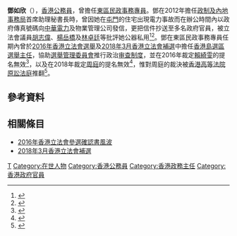 '''鄧如欣'''（{{lang-en|Anne Teng Yu-yan}}），[[香港|香港]][[香港公務員|公務員]]，曾擔任[[東區_(香港)|東區]][[民政事務專員|民政事務專員]]。鄧在2012年擔任[[政制及內地事務局|政制及內地事務局]]首席助理秘書長時，曾因她在[[屯門|屯門]]的住宅出現電力事故而在辦公時間內以政府傳真號碼向[[中華電力|中華電力]]及物業管理公司發信，更把信件抄送至多名政府官員，被立法會議員[[胡志偉|胡志偉]]、[[楊岳橋|楊岳橋]]及[[林卓廷|林卓廷]]等批評她公器私用<ref>{{Cite web|url=https://www.hk01.com/%E7%A4%BE%E6%9C%83%E6%96%B0%E8%81%9E/156350/|title=「DQ主任」鄧如欣疑以政府傳真投訴居所停電　議員：公器私用|date=2018-02-02|work=香港01|accessdate=2020-12-02|archive-date=2020-12-02|archive-url=https://web.archive.org/web/20201202064201/https://www.hk01.com/%E7%A4%BE%E6%9C%83%E6%96%B0%E8%81%9E/156350/dq%E4%B8%BB%E4%BB%BB-%E9%84%A7%E5%A6%82%E6%AC%A3%E7%96%91%E4%BB%A5%E6%94%BF%E5%BA%9C%E5%82%B3%E7%9C%9F%E6%8A%95%E8%A8%B4%E5%B1%85%E6%89%80%E5%81%9C%E9%9B%BB-%E8%AD%B0%E5%93%A1-%E5%85%AC%E5%99%A8%E7%A7%81%E7%94%A8|dead-url=no}}</ref><ref>{{Cite web|url=https://hk.appledaily.com/local/20180202/J2MPZKYTTMKJHWNENDX4Y2YW2I/|title=【蘋果踢爆】官威壓中電 DQ主任「撻朵」迫跟進屋企停電|date=2018-02-02|work=蘋果日報 (香港)|accessdate=2020-12-02|archive-date=2020-08-11|archive-url=https://web.archive.org/web/20200811095826/https://hk.appledaily.com/local/20180202/J2MPZKYTTMKJHWNENDX4Y2YW2I/|dead-url=no}}</ref>。鄧在東區民政事務專員任期內曾於[[2016年香港立法會選舉|2016年香港立法會選舉]]及[[2018年3月香港立法會補選|2018年3月香港立法會補選]]中擔任[[香港島選區|香港島選區]][[選舉主任|選舉主任]]，協助[[選舉管理委員會_(香港)|選舉管理委員會]]推行政治[[审查制度|审查制度]]，並在2016年裁定[[賴綺雯|賴綺雯]]的提名無效<ref>{{Cite web|url=https://hk.appledaily.com/local/20161108/CSKDXUKLOAUHUCBLZPQFYOZ6ME/|title=提名被指無效 香港歸英運動召集人提選舉呈請|date=2016-11-08|work=蘋果日報 (香港)|accessdate=2020-11-14|archive-date=2020-11-14|archive-url=https://web.archive.org/web/20201114090938/https://hk.appledaily.com/local/20161108/CSKDXUKLOAUHUCBLZPQFYOZ6ME/|dead-url=no}}</ref>，以及在2018年裁定[[周庭|周庭]]的提名無效<ref>{{Cite web|url=https://www.thestandnews.com/politics/dq%E5%91%A8%E5%BA%AD%E9%81%B8%E8%88%89%E4%B8%BB%E4%BB%BB-%E9%84%A7%E5%A6%82%E6%AC%A3%E9%9B%A2%E4%BB%BB%E6%9D%B1%E5%8D%80%E6%B0%91%E6%94%BF%E5%B0%88%E5%93%A1/|title=DQ周庭選舉主任　鄧如欣離任東區民政專員|date=2018-06-12|work=立場新聞|accessdate=2020-11-14|archive-date=2019-08-18|archive-url=https://web.archive.org/web/20190818060505/https://thestandnews.com/politics/dq%E5%91%A8%E5%BA%AD%E9%81%B8%E8%88%89%E4%B8%BB%E4%BB%BB-%E9%84%A7%E5%A6%82%E6%AC%A3%E9%9B%A2%E4%BB%BB%E6%9D%B1%E5%8D%80%E6%B0%91%E6%94%BF%E5%B0%88%E5%93%A1/|dead-url=no}}</ref>，惟對周庭的裁決被[[香港特別行政區高等法院原訟法庭|香港高等法院原訟法庭]]推翻<ref>{{Cite web|url=https://news.mingpao.com/ins/%E6%B8%AF%E8%81%9E/article/20190902/s00001/1567408170813/|title=【周庭DQ案勝訴】區諾軒稱議員生涯告一段落　促選舉主任引咎辭職 (17:41)|date=2019-09-02|work=明報|accessdate=2020-11-14}}</ref>。

== 參考資料 ==
{{reflist|30em}}

== 相關條目 ==
* [[2016年香港立法會參選確認書風波|2016年香港立法會參選確認書風波]]
* [[2018年3月香港立法會補選|2018年3月香港立法會補選]]

{{s-start}}
{{s-gov}}
{{s-bef | before=[[許英揚|許英揚]]}}
{{s-ttl | title=[[東區_(香港)|東區]][[民政事務專員|民政事務專員]] | years= 2013年12月2日－2018年6月13日}}
{{s-aft | after=[[陳尚文_(香港)|陳尚文]]}}
{{s-end}}

{{Portal bar|香港|政治|人物}}

{{DEFAULTSORT:Teng, Anne Yu-yan}}
[[Category:鄧姓|T]]
[[Category:在世人物|Category:在世人物]]
[[Category:香港公務員|Category:香港公務員]]
[[Category:香港政務主任|Category:香港政務主任]]
[[Category:香港政府官員|Category:香港政府官員]]